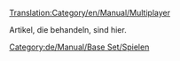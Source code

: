[[Translation:Category/en/Manual/Multiplayer]]

Artikel, die {{en/Manual/Base Set/Link Translation|Multiplayer|De|Mehrspieler|Multiplayer-FAQ|Mehrspieler-FAQ|Mehrspieler}} behandeln, sind hier.

[[Category:de/Manual/Base Set/Spielen]]